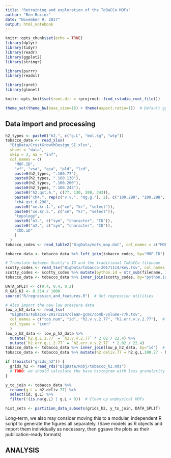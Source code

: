 ```yaml
---
title: "Retraining and exploration of the ToBaCCo MOFs"
author: "Ben Bucior"
date: "November 9, 2017"
output: html_notebook
---
```


```r
knitr::opts_chunk$set(echo = TRUE)
library(dplyr)
library(tidyr)
library(readr)
library(ggplot2)
library(stringr)

library(purrr)
library(readxl)

library(caret)
library(glmnet)

knitr::opts_knit$set(root.dir = rprojroot::find_rstudio_root_file())

theme_set(theme_bw(base_size=16) + theme(aspect.ratio=1))  # Default ggplot2 params
```

## Data import and processing

```r
h2_types <- paste0("h2.", c("g.L", "mol.kg", "wtp"))
tobacco_data <- read_xlsx(
  "BigData/CrystGrowthDesign_SI.xlsx",
  sheet = "data",
  skip = 3, na = "inf",
  col_names = c(
    "MOF.ID",
    "vf", "vsa", "gsa", "pld", "lcd",
    paste0(h2_types, ".100.77"),
    paste0(h2_types, ".100.130"),
    paste0(h2_types, ".100.200"),
    paste0(h2_types, ".100.243"),
    paste0("h2.qst.6.", c(77, 130, 200, 243)),
    paste0("ch4.", rep(c("v.v.", "mg.g."), 2), c("100.298", "100.298", "65.298", "65.298")),
    "ch4.qst.6.298",
    paste0("xe.kr.1.", c("xe", "kr", "select")),
    paste0("xe.kr.5.", c("xe", "kr", "select")),
    "topology",
    paste0("n1.", c("sym", "character", "ID")),
    paste0("n2.", c("sym", "character", "ID")),
    "cbb.ID"
    )
  )
tobacco_codes <- read_table2("BigData/mofs_map.dat", col_names = c("MOF.ID", "python.id"), col_types="ic")

tobacco_data <- tobacco_data %>% left_join(tobacco_codes, by="MOF.ID")

# Translate between Scotty's ID and the traditional ToBaCCo filename
scotty_codes <- read_tsv("BigData/tobacco-20171114/key.tsv", col_names = c("filename", "id"), col_types="cc")
scotty_codes <- scotty_codes %>% mutate(python.id = str_sub(filename, 1, -5))  # trim .cif suffix
tobacco_data <- tobacco_data %>% inner_join(scotty_codes, by="python.id")

DATA_SPLIT <- c(0.4, 0.4, 0.2)
R_GAS_KJ <- 8.314 / 1000
source("R/regression_and_features.R")  # Get regression utilities
```

```r
# Also import the new low pressure data
low_p_h2_data <- read_tsv(
  "BigData/tobacco-20171114/clean-gcmc/comb-volume-77k.tsv",
  col_names = c("tob.num", "id", "h2.v.v.2.77", "h2.err.v.v.2.77"),  # TODO: verify that this is 2 bar, 77 K data for H2, and GCMC errors
  col_types = "icnn"
  )
low_p_h2_data <- low_p_h2_data %>% 
  mutate(`h2.g.L.2.77` = `h2.v.v.2.77` * 2.02 / 22.4) %>% 
  mutate(`h2.err.g.L.2.77` = `h2.err.v.v.2.77` * 2.02 / 22.4)
tobacco_data <- tobacco_data %>% inner_join(low_p_h2_data, by="id")  # For now, let's only import complete data
tobacco_data <- tobacco_data %>% mutate(h2.deliv.77 = h2.g.L.100.77 - h2.g.L.2.77)
```

```r
if (!exists("grids_h2")) {
  grids_h2 <- read_rds("BigData/Robj/tobacco_h2.Rds")
  # TODO: we should calculate the base histogram with less granularity (0.05 kJ/mol instead of 0.01) to considerably reduce file and processing size
}
```

```r
y_to_join <- tobacco_data %>% 
  rename(g.L = h2.deliv.77) %>% 
  select(id, g.L) %>% 
  filter(!(is.na(g.L) | g.L < 0))  # Clean up unphysical MOFs

hist_sets <- partition_data_subsets(grids_h2, y_to_join, DATA_SPLIT)
```

Long-term, we also may consider moving this to a modular, independent R script to generate the figures all separately.  (Save models as R objects and import them individually as necessary, then ggsave the plots as their publication-ready formats)

## ANALYSIS



